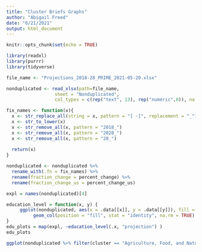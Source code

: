 ```yaml
---
title: "Cluster Briefs Graphs"
author: "Abigail Freed"
date: "6/21/2021"
output: html_document
---
```


```r
knitr::opts_chunk$set(echo = TRUE)
```

```r
library(readxl)
library(purrr)
library(tidyverse)

file_name <- "Projections_2018-28_PRIME_2021-05-20.xlsx"

nonduplicated <- read_xlsx(path=file_name, 
                  sheet = "Nonduplicated",
                  col_types = c(rep("text", 13), rep("numeric",8)), na = ".")

fix_names <- function(x){
  x <- str_replace_all(string = x, pattern = "[ -]", replacement = "_")
  x <- str_to_lower(x)
  x <- str_remove_all(x, pattern = "2018_")
  x <- str_remove_all(x, pattern = "2028_")
  x <- str_remove_all(x, pattern = "28_")
  
  return(x)
}

nonduplicated <- nonduplicated %>%
  rename_with(.fn = fix_names) %>% 
  rename(fraction_change = percent_change) %>%
  rename(fraction_change_us = percent_change_us)
```

```r

expl = names(nonduplicated)[4]

education_level = function(x, y) {
     ggplot(nonduplicated, aes(x = .data[[x]], y = .data[[y]]), fill = predominant_education_level) +
          geom_col(position = "fill", stat = "identity", na.rm = TRUE)
}
edu_plots = map(expl, ~education_level(.x, "projection") )
edu_plots

ggplot(nonduplicated %>% filter(cluster == "Agriculture, Food, and Natural Resources"), aes(pathway, projection, fill = predominant_education_level)) + geom_col(position = "fill", stat = "identity")
```

